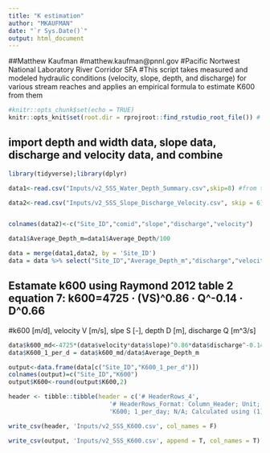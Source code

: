 ```yaml
---
title: "K estimation"
author: "MKAUFMAN"
date: "`r Sys.Date()`"
output: html_document
---
```

##Matthew Kaufman
#matthew.kaufman@pnnl.gov 
#Pacific Nortwest National Laboratory River Corridor SFA
#This script takes measured and modeled hydraulic conditions (velocity, slope, depth, and discharge) for various stream reaches and applies an empirical formula to estimate K600 from them

```r
#knitr::opts_chunk$set(echo = TRUE)
knitr::opts_knit$set(root.dir = rprojroot::find_rstudio_root_file()) # Sets working Directory to the R project

```

## import depth and width data, slope data, discharge and velocity data, and combine
```r
library(tidyverse);library(dplyr)

data1<-read.csv("Inputs/v2_SSS_Water_Depth_Summary.csv",skip=8) #from this data package: https://data.ess-dive.lbl.gov/datasets/doi:10.15485/1969566

data2<-read.csv("Inputs/v2_SSS_Slope_Discharge_Velocity.csv", skip = 6) #We obtained the streamflow and flow velocity from NOAA National Water Model (NWM) retrospective dataset using version 2.1 of NWM. The dataset provides a 42-year (February through December 2020) hourly simulation at all sampling locations (except COMID 24125857). We computed the monthly averaged streamflow and velocity in August across these simulation years. Slope was extracted from NHDplus v2.1


colnames(data2)<-c("Site_ID","comid","slope","discharge","velocity")

data1$Average_Depth_m=data1$Average_Depth/100

data = merge(data1,data2, by = 'Site_ID')
data = data %>% select("Site_ID","Average_Depth_m","discharge","velocity","slope")

```


## Estamate k600 using Raymond 2012 table 2 equation 7:  k600=4725 · (VS)^0.86 · Q^-0.14 · D^0.66
#k600 [m/d], velocity V [m/s], slpe S [-], depth D [m], discharge Q [m^3/s]

```r
data$k600_md<-4725*(data$velocity*data$slope)^0.86*data$discharge^-0.14*data$Average_Depth_m^0.66
data$K600_1_per_d = data$k600_md/data$Average_Depth_m

output<-data.frame(data[c("Site_ID","K600_1_per_d")])
colnames(output)=c("Site_ID","K600")
output$K600<-round(output$K600,2)

header <- tibble::tibble(header = c('# HeaderRows_4',
                            '# HeaderRows_Format: Column_Header; Unit; InstallationMethod_ID; Instrument_Summary', 
                            'K600; 1_per_day; N/A; Calculated using (1) depth (2) flow (3) velocity and (4) slope as inputs for the Raymond et al. (2012) table 2 equation 7. The result from that calculation is then divided by depth.'))

write_csv(header, 'Inputs/v2_SSS_K600.csv', col_names = F)

write_csv(output, 'Inputs/v2_SSS_K600.csv', append = T, col_names = T)

```